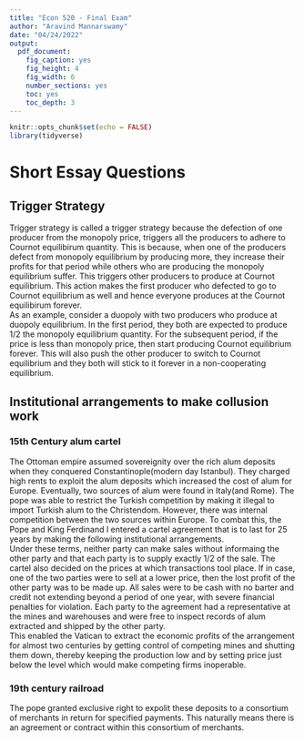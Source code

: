 ```yaml
---
title: "Econ 520 - Final Exam"
author: "Aravind Mannarswamy"
date: "04/24/2022"
output:
  pdf_document:
    fig_caption: yes
    fig_height: 4
    fig_width: 6
    number_sections: yes
    toc: yes
    toc_depth: 3
---
```


```r
knitr::opts_chunk$set(echo = FALSE)
library(tidyverse)

```


# Short Essay Questions   

## Trigger Strategy   

Trigger strategy is called a trigger strategy because the defection of one producer from the monopoly price, triggers all the producers to adhere to Cournot equilibirum quantity. This is because, when one of the producers defect from monopoly equilibrium by producing more, they increase their profits for that period while others who are producing the monopoly equilibrium suffer. This triggers other producers to produce at Cournot equilibrium. This action makes the first producer who defected to go to Cournot equilibrium as well and hence everyone produces at the Cournot equilibirum forever.  
As an example, consider a duopoly with two producers who produce at duopoly equilibrium. In the first period, they both are expected to produce 1/2 the monopoly equilibrium quantity. For the subsequent period, if the price is less than monopoly price, then start producing Cournot equilibrium forever. This will also push the other producer to switch to Cournot equilibrium and they both will stick to it forever in a non-cooperating equilibrium.  

## Institutional arrangements to make collusion work   

### 15th Century alum cartel   

The Ottoman empire assumed sovereignity over the rich alum deposits when they conquered Constantinople(modern day Istanbul). They charged high rents to exploit the alum deposits which increased the cost of alum for Europe. Eventually, two sources of alum were found in Italy(and Rome). The pope was able to restrict the Turkish competition by making it illegal to import Turkish alum to the Christendom. However, there was internal competition between the two sources within Europe. To combat this, the Pope and King Ferdinand I entered a cartel agreement that is to last for 25 years by making the following institutional arrangements.   
Under these terms, neither party can make sales without informaing the other party and that each party is to supply exactly 1/2 of the sale. The cartel also decided on the prices at which transactions tool place. If in case, one of the two parties were to sell at a lower price, then the lost profit of the other party was to be made up. All sales were to be cash with no barter and credit not extending beyond a period of one year, with severe financial penalties for violation. Each party to the agreement had a representative at the mines and warehouses and were free to inspect records of alum extracted and shipped by the other party.   
This enabled the Vatican to extract the economic profits of the arrangement for almost two centuries by getting control of competing mines and shutting them down, thereby keeping the production low and by setting price just below the level which would make competing firms inoperable.   

### 19th century railroad   



The pope granted exclusive right to expolit these deposits to a consortium of merchants in return for specified payments. This naturally means there is an agreement or contract within this consortium of merchants. 